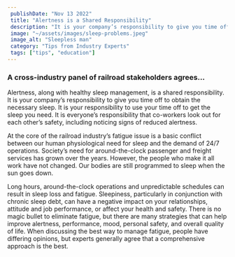 ```yaml
---
 publishDate: "Nov 13 2022"
 title: "Alertness is a Shared Responsibility"
 description: "It is your company’s responsibility to give you time off to obtain the necessary sleep. It is your responsibility to use your time off to get the sleep you need."
 image: "~/assets/images/sleep-problems.jpeg"
 image_alt: "Sleepless man"
 category: "Tips from Industry Experts"
 tags: ["tips", "education"]
---
```


### A cross-industry panel of railroad stakeholders agrees... ###

Alertness, along with healthy sleep management, is a shared responsibility. It is your company’s responsibility to give you time off to obtain the necessary sleep. It is your responsibility to use your time off to get the sleep you need. It is everyone’s responsibility that co-workers look out for each other’s safety, including noticing signs of reduced alertness.

At the core of the railroad industry’s fatigue issue is a basic conflict between our human physiological need for sleep and the demand of 24/7 operations. Society’s need for around-the-clock passenger and freight services has grown over the years. However, the people who make it all work have not changed. Our bodies are still programmed to sleep when the sun goes down. 

Long hours, around-the-clock operations and unpredictable schedules can result in sleep loss and fatigue. Sleepiness, particularly in conjunction with chronic sleep debt, can have a negative impact on your relationships, attitude and job performance, or affect your health and safety. There is no magic bullet to eliminate fatigue, but there are many strategies that can help improve alertness, performance, mood, personal safety, and overall quality of life. When discussing the best way to manage fatigue, people have differing opinions, but experts generally agree that a comprehensive approach is the best.